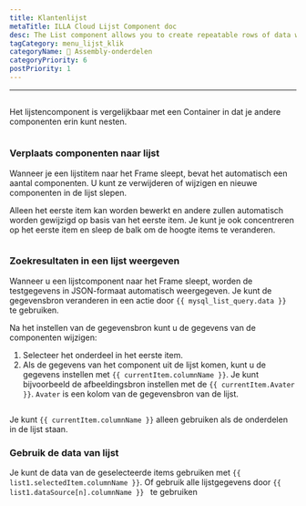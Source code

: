 ```yaml
---
title: Klantenlijst
metaTitle: ILLA Cloud Lijst Component doc
desc: The List component allows you to create repeatable rows of data whose look and feel are defined by you.
tagCategory: menu_lijst_klik
categoryName: 🧬 Assembly-onderdelen
categoryPriority: 6
postPriority: 1
---
```


* * *

## <h2 hidden>List</h2>

Het lijstencomponent is vergelijkbaar met een Container in dat je andere componenten erin kunt nesten.

<img
  src='https://cdn.illacloud.com/official-website/img/docs/assemble/list.png'
  alt=""
/>

### Verplaats componenten naar lijst

Wanneer je een lijstitem naar het Frame sleept, bevat het automatisch een aantal componenten. U kunt ze verwijderen of wijzigen en nieuwe componenten in de lijst slepen. 

Alleen het eerste item kan worden bewerkt en andere zullen automatisch worden gewijzigd op basis van het eerste item. Je kunt je ook concentreren op het eerste item en sleep de balk om de hoogte items te veranderen.

<img
  src='https://cdn.illacloud.com/official-website/img/docs/assemble/list1.png'
  alt=""
/>

### Zoekresultaten in een lijst weergeven

Wanneer u een lijstcomponent naar het Frame sleept, worden de testgegevens in JSON-formaat automatisch weergegeven. Je kunt de gegevensbron veranderen in een actie door `{{ mysql_list_query.data }} ` te gebruiken. 

Na het instellen van de gegevensbron kunt u de gegevens van de componenten wijzigen:

1.  Selecteer het onderdeel in het eerste item. 
2.  Als de gegevens van het component uit de lijst komen, kunt u de gegevens instellen met `{{ currentItem.columnName }}`. Je kunt bijvoorbeeld de afbeeldingsbron instellen met de `{{ currentItem.Avater }}`. `Avater` is een kolom van de gegevensbron van de lijst.

<img
  src='https://cdn.illacloud.com/official-website/img/docs/assemble/list2.png'
  alt=""
/>

Je kunt `{{ currentItem.columnName }}` alleen gebruiken als de onderdelen in de lijst staan. 

### Gebruik de data van lijst

Je kunt de data van de geselecteerde items gebruiken met `{{ list1.selectedItem.columnName }}`. Of gebruik alle lijstgegevens door `{{ list1.dataSource[n].columnName }} ` te gebruiken

<img
  src='https://cdn.illacloud.com/official-website/img/docs/assemble/list3.png'
  alt=""
/>
